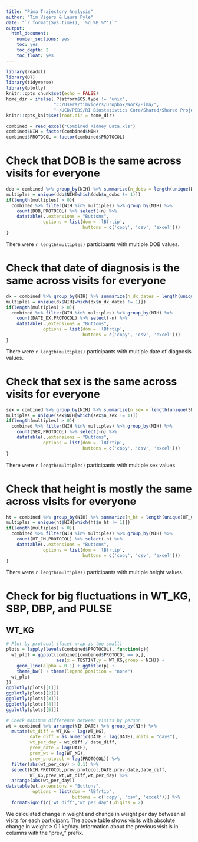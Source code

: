 ```yaml
---
title: "Pima Trajectory Analysis"
author: "Tim Vigers & Laura Pyle"
date: "`r format(Sys.time(), '%d %B %Y')`"
output:
  html_document:
    number_sections: yes
    toc: yes
    toc_depth: 2
    toc_float: yes
---
```


```r
library(readxl)
library(DT)
library(tidyverse)
library(plotly)
knitr::opts_chunk$set(echo = FALSE)
home_dir = ifelse(.Platform$OS.type != "unix",
                  "C:/Users/timvigers/Dropbox/Work/Pima/",
                  "~/UCD/PEDS/RI Biostatistics Core/Shared/Shared Projects/Laura/BDC/Projects/")
knitr::opts_knit$set(root.dir = home_dir)
```

```r
combined = read_excel("Combined Kidney Data.xls")
combined$NIH = factor(combined$NIH)
combined$PROTOCOL = factor(combined$PROTOCOL)
```

# Check that DOB is the same across visits for everyone

```r
dob = combined %>% group_by(NIH) %>% summarize(n_dobs = length(unique(DOB)))
multiples = unique(dob$NIH[which(dob$n_dobs != 1)])
if(length(multiples) > 0){
  combined %>% filter(NIH %in% multiples) %>% group_by(NIH) %>% 
    count(DOB,PROTOCOL) %>% select(-n) %>% 
    datatable(.,extensions = "Buttons",
              options = list(dom = 'lBfrtip',
                             buttons = c('copy', 'csv', 'excel')))
}
```

There were `r length(multiples)` participants with multiple DOB values.

# Check that date of diagnosis is the same across visits for everyone

```r
dx = combined %>% group_by(NIH) %>% summarize(n_dx_dates = length(unique(DATE_DX)))
multiples = unique(dx$NIH[which(dx$n_dx_dates != 1)])
if(length(multiples) > 0){
  combined %>% filter(NIH %in% multiples) %>% group_by(NIH) %>% 
    count(DATE_DX,PROTOCOL) %>% select(-n) %>% 
    datatable(.,extensions = "Buttons",
              options = list(dom = 'lBfrtip',
                             buttons = c('copy', 'csv', 'excel')))
}
```

There were `r length(multiples)` participants with multiple date of diagnosis values.

# Check that sex is the same across visits for everyone

```r
sex = combined %>% group_by(NIH) %>% summarize(n_sex = length(unique(SEX)))
multiples = unique(sex$NIH[which(sex$n_sex != 1)])
if(length(multiples) > 0){
  combined %>% filter(NIH %in% multiples) %>% group_by(NIH) %>% 
    count(SEX,PROTOCOL) %>% select(-n) %>% 
    datatable(.,extensions = "Buttons",
              options = list(dom = 'lBfrtip',
                             buttons = c('copy', 'csv', 'excel')))
}
```

There were `r length(multiples)` participants with multiple sex values.

# Check that height is mostly the same across visits for everyone

```r
ht = combined %>% group_by(NIH) %>% summarize(n_ht = length(unique(HT_CM)))
multiples = unique(ht$NIH[which(ht$n_ht != 1)])
if(length(multiples) > 0){
  combined %>% filter(NIH %in% multiples) %>% group_by(NIH) %>% 
    count(HT_CM,PROTOCOL) %>% select(-n) %>% 
    datatable(.,extensions = "Buttons",
              options = list(dom = 'lBfrtip',
                             buttons = c('copy', 'csv', 'excel')))
}
```

There were `r length(multiples)` participants with multiple height values.

# Check for big fluctuations in WT_KG, SBP, DBP, and PULSE 

## WT_KG

```r
# Plot by protocol (facet wrap is too small)
plots = lapply(levels(combined$PROTOCOL), function(p){
  wt_plot = ggplot(combined[combined$PROTOCOL == p,],
                   aes(x = TESTINT,y = WT_KG,group = NIH)) + 
    geom_line(alpha = 0.1) + ggtitle(p) +
    theme_bw() + theme(legend.position = "none")
  wt_plot
})
ggplotly(plots[[1]])
ggplotly(plots[[2]])
ggplotly(plots[[3]])
ggplotly(plots[[4]])
ggplotly(plots[[5]])
```

```r
# Check maximum difference between visits by person
wt = combined %>% arrange(NIH,DATE) %>% group_by(NIH) %>% 
  mutate(wt_diff = WT_KG - lag(WT_KG),
         date_diff = as.numeric(DATE - lag(DATE),units = "days"),
         wt_per_day = wt_diff / date_diff,
         prev_date = lag(DATE),
         prev_wt = lag(WT_KG),
         prev_protocol = lag(PROTOCOL)) %>%
  filter(abs(wt_per_day) > 0.1) %>%
  select(NIH,PROTOCOL,prev_protocol,DATE,prev_date,date_diff,
         WT_KG,prev_wt,wt_diff,wt_per_day) %>%
  arrange(abs(wt_per_day))
datatable(wt,extensions = "Buttons",
          options = list(dom = 'lBfrtip',
                         buttons = c('copy', 'csv', 'excel'))) %>%
  formatSignif(c('wt_diff','wt_per_day'),digits = 2)
```

We calculated change in weight and change in weight per day between all visits for each participant. The above table shows visits with absolute change in weight $\geq$ 0.1 kg/day. Information about the previous visit is in columns with the "prev_" prefix. 
